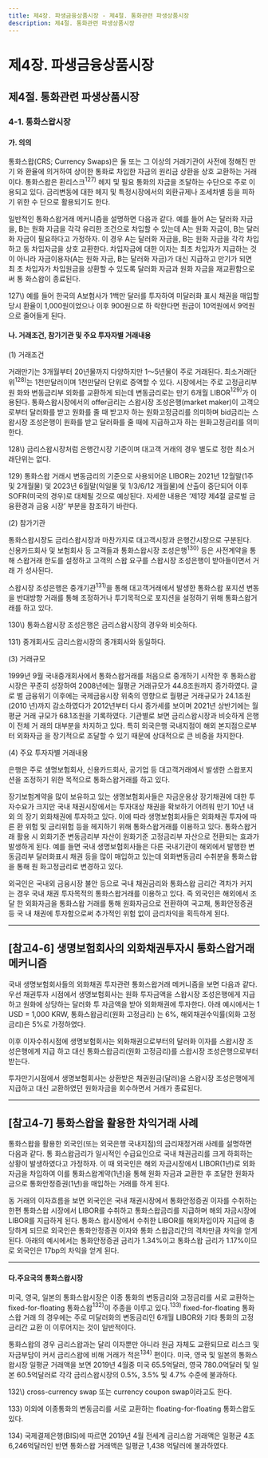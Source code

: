 ```yaml
---
title: 제4장. 파생금융상품시장 - 제4절. 통화관련 파생상품시장
description: 제4절. 통화관련 파생상품시장
---
```


# 제4장. 파생금융상품시장

## 제4절. 통화관련 파생상품시장

### 4-1. 통화스왑시장

#### 가. 의의

통화스왑(CRS; Currency Swaps)은 둘 또는 그 이상의 거래기관이 사전에 정해진 만기
와 환율에 의거하여 상이한 통화로 차입한 자금의 원리금 상환을 상호 교환하는 거래이다.
통화스왑은 환리스크$^{127)}$ 헤지 및 필요 통화의 자금을 조달하는 수단으로 주로 이용되고
있다. 금리변동에 대한 헤지 및 특정시장에서의 외환규제나 조세차별 등을 피하기 위한 수
단으로 활용되기도 한다.

일반적인 통화스왑거래 메커니즘을 설명하면 다음과 같다. 예를 들어 A는 달러화 자금
을, B는 원화 자금을 각각 유리한 조건으로 차입할 수 있는데 A는 원화 자금이, B는 달러
화 자금이 필요하다고 가정하자. 이 경우 A는 달러화 자금을, B는 원화 자금을 각각 차입
하고 동 차입자금을 상호 교환한다. 차입자금에 대한 이자는 최초 차입자가 지급하는 것
이 아니라 자금이용자(A는 원화 자금, B는 달러화 자금)가 대신 지급하고 만기가 되면 최
초 차입자가 차입원금을 상환할 수 있도록 달러화 자금과 원화 자금을 재교환함으로써 통
화스왑이 종료된다.

<GCenterImg src ="/fm/4-21.png" caption="그림4-21. 통화스왑거래 메커니즘"/>


<GComment>
127\) 예를 들어 한국의 A보험사가 1백만 달러를 투자하여 미달러화 표시 채권을 매입할 당시 환율이 1,000원이었으나 이후 900원으로 하
락한다면 원금이 10억원에서 9억원으로 줄어들게 된다.

</GComment>


#### 나. 거래조건, 참가기관 및 주요 투자자별 거래내용

(1) 거래조건

거래만기는 3개월부터 20년물까지 다양하지만 1〜5년물이 주로 거래된다. 최소거래단
위$^{128)}$는 1천만달러이며 1천만달러 단위로 증액할 수 있다. 시장에서는 주로 고정금리부 원
화와 변동금리부 외화를 교환하게 되는데 변동금리로는 만기 6개월 LIBOR$^{129)}$가 이용된다.
통화스왑시장에서의 offer금리는 스왑시장 조성은행(market maker)이 고객으로부터
달러화를 받고 원화를 줄 때 받고자 하는 원화고정금리를 의미하며 bid금리는 스왑시장
조성은행이 원화를 받고 달러화를 줄 때에 지급하고자 하는 원화고정금리를 의미한다.

<GCenterImg src ="/fm/t4-46.png" caption="표4-46. 만기별 통화스왑 호가 금리"/>

<GComment>
128\) 금리스왑시장처럼 은행간시장 기준이며 대고객 거래의 경우 별도로 정한 최소거래단위는 없다.

129\) 통화스왑 거래시 변동금리의 기준으로 사용되어온 LIBOR는 2021년 12월말(1주 및 2개월물) 및 2023년 6월말(익일물 및 1/3/6/12
개월물)에 산출이 중단되어 이후 SOFR(미국의 경우)로 대체될 것으로 예상된다. 자세한 내용은 ‘제1장 제4절 글로벌 금융환경과 금융
시장’ 부분을 참조하기 바란다.

</GComment>



(2) 참가기관

통화스왑시장도 금리스왑시장과 마찬가지로 대고객시장과 은행간시장으로 구분된다.
신용카드회사 및 보험회사 등 고객들과 통화스왑시장 조성은행$^{130)}$ 등은 사전계약을 통해
스왑거래 한도를 설정하고 고객의 스왑 요구를 스왑시장 조성은행이 받아들이면서 거래
가 성사된다.

스왑시장 조성은행은 중개기관$^{131)}$을 통해 대고객거래에서 발생한 통화스왑 포지션 변동
을 반대방향 거래를 통해 조정하거나 투기목적으로 포지션을 설정하기 위해 통화스왑거
래를 하고 있다.

<GComment>
130\) 통화스왑시장 조성은행은 금리스왑시장의 경우와 비슷하다.

131\) 중개회사도 금리스왑시장의 중개회사와 동일하다.

</GComment>



(3) 거래규모

1999년 9월 국내중개회사에서 통화스왑거래를 처음으로 중개하기 시작한 후 통화스왑
시장은 꾸준히 성장하여 2008년에는 월평균 거래규모가 44.8조원까지 증가하였다. 글로
벌 금융위기 이후에는 국제금융시장 위축의 영향으로 월평균 거래규모가 24.1조원(2010
년)까지 감소하였다가 2012년부터 다시 증가세를 보이며 2021년 상반기에는 월평균 거래
규모가 68.1조원을 기록하였다. 기관별로 보면 금리스왑시장과 비슷하게 은행이 전체 거
래의 대부분을 차지하고 있다. 특히 외국은행 국내지점이 해외 본지점으로부터 외화자금
을 장기적으로 조달할 수 있기 때문에 상대적으로 큰 비중을 차지한다.

<GCenterImg src ="/fm/4-22.png" caption="그림4-22. 통화스왑 거래규모 추이"/>


<GCenterImg src ="/fm/t4-47.png" caption="표4-47. 국내 금융기관의 통화스왑 거래현황"/>



(4) 주요 투자자별 거래내용

은행은 주로 생명보험회사, 신용카드회사, 공기업 등 대고객거래에서 발생한 스왑포지
션을 조정하기 위한 목적으로 통화스왑거래를 하고 있다.

장기보험계약을 많이 보유하고 있는 생명보험회사들은 자금운용상 장기채권에 대한 투
자수요가 크지만 국내 채권시장에서는 투자대상 채권을 확보하기 어려워 만기 10년 내외
의 장기 외화채권에 투자하고 있다. 이에 따라 생명보험회사들은 외화채권 투자에 따른 환
위험 및 금리위험 등을 헤지하기 위해 통화스왑거래를 이용하고 있다. 통화스왑거래 활용
시 외화기준 변동금리부 자산이 원화기준 고정금리부 자산으로 전환되는 효과가 발생하게 된다. 예를 들면 국내 생명보험회사들은 다른 국내기관이 해외에서 발행한 변동금리부
달러화표시 채권 등을 많이 매입하고 있는데 외화변동금리 수취분을 통화스왑을 통해 원
화고정금리로 변경하고 있다.

외국인은 국내외 금융시장 불안 등으로 국내 채권금리와 통화스왑 금리간 격차가 커지
는 경우 국내 채권 투자목적의 통화스왑거래를 이용하고 있다. 즉 외국인은 해외에서 조달
한 외화자금을 통화스왑 거래를 통해 원화자금으로 전환하여 국고채, 통화안정증권 등 국
내 채권에 투자함으로써 추가적인 위험 없이 금리차익을 획득하게 된다.

----

## [참고4-6] 생명보험회사의 외화채권투자시 통화스왑거래 메커니즘

국내 생명보험회사들의 외화채권 투자관련 통화스왑거래 메커니즘을 보면 다음과 같다. 우선 채권투자
시점에서 생명보험회사는 원화 투자금액을 스왑시장 조성은행에게 지급하고 원화에 상당하는 달러화 투
자금액을 받아 외화채권에 투자한다. 아래 예시에서는 1 USD = 1,000 KRW, 통화스왑금리(원화 고정금리)
는 6%, 해외채권수익률(외화 고정금리)은 5%로 가정하였다.

<GCenterImg src ="/fm/a4-6.png" />

이후 이자수취시점에 생명보험회사는 외화채권으로부터의 달러화 이자를 스왑시장 조성은행에게 지급
하고 대신 통화스왑금리(원화 고정금리)를 스왑시장 조성은행으로부터 받는다.

<GCenterImg src ="/fm/a4-6(2).png" />

투자만기시점에서 생명보험회사는 상환받은 채권원금(달러)을 스왑시장 조성은행에게 지급하고 대신
교환하였던 원화자금을 회수하면서 거래가 종료된다.

<GCenterImg src ="/fm/a4-6(3).png" />


----

## [참고4-7] 통화스왑을 활용한 차익거래 사례

통화스왑을 활용한 외국인(또는 외국은행 국내지점)의 금리재정거래 사례를 설명하면 다음과 같다. 통
화스왑금리가 일시적인 수급요인으로 국내 채권금리를 크게 하회하는 상황이 발생하였다고 가정하자. 이
때 외국인은 해외 자금시장에서 LIBOR(1년)로 외화자금을 차입하여 이를 통화스왑계약(1년)을 통해 원화
자금과 교환한 후 조달한 원화자금으로 통화안정증권(1년)을 매입하는 거래를 하게 된다.

동 거래의 이자흐름을 보면 외국인은 국내 채권시장에서 통화안정증권 이자를 수취하는 한편 통화스왑
시장에서 LIBOR를 수취하고 통화스왑금리를 지급하며 해외 자금시장에 LIBOR를 지급하게 된다. 통화스
왑시장에서 수취한 LIBOR를 해외차입이자 지급에 충당하게 되므로 외국인은 통화안정증권 이자와 통화
스왑금리간의 격차만큼 차익을 얻게 된다. 아래의 예시에서는 통화안정증권 금리가 1.34%이고 통화스왑
금리가 1.17%이므로 외국인은 17bp의 차익을 얻게 된다.

<GCenterImg src ="/fm/a4-7.png" />

<GCenterImg src ="/fm/4-23.png" caption="그림4-23. 통화안정증권-CRS 스프레드 및 외국인 채권 보유증감 추이"/>

----

#### 다.주요국의 통화스왑시장

미국, 영국, 일본의 통화스왑시장은 이종 통화의 변동금리와 고정금리를 서로 교환하는
fixed-for-floating 통화스왑$^{132)}$이 주종을 이루고 있다.$^{133)}$ fixed-for-floating 통화스왑 거래
의 경우에는 주로 미달러화의 변동금리인 6개월 LIBOR와 기타 통화의 고정금리간 교환
이 이루어지는 것이 일반적이다.

통화스왑의 경우 금리스왑과는 달리 이자뿐만 아니라 원금 자체도 교환되므로 리스크
및 자금부담이 커서 금리스왑에 비해 거래가 적은$^{134)}$ 편이다. 미국, 영국 및 일본의 통화스
왑시장 일평균 거래액을 보면 2019년 4월중 미국 65.5억달러, 영국 780.0억달러 및 일본
60.5억달러로 각각 금리스왑시장의 0.5%, 3.5% 및 4.7% 수준에 불과하다.


<GCenterImg src ="/fm/t4-48.png" caption="표4-48. 미국·영국·일본의 통화스왑 거래현황"/>


<GComment>
132\) cross-currency swap 또는 currency coupon swap이라고도 한다.

133\) 이외에 이종통화의 변동금리를 서로 교환하는 floating-for-floating 통화스왑도 있다.

134\) 국제결제은행(BIS)에 따르면 2019년 4월 전세계 금리스왑 거래액은 일평균 4조 6,246억달러인 반면 통화스왑 거래액은 일평균 1,438
억달러에 불과하였다.

</GComment>
